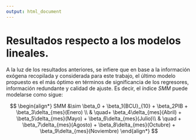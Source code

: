 ```yaml
---
output: html_document
---
```


# Resultados respecto a los modelos lineales.

A la luz de los resultados anteriores, se infiere que en base a la información exógena recopilada y considerada para este trabajo, el último modelo propuesto es el más óptimo en términos de significancia de los regresores, información redundante y calidad de ajuste. Es decir, el índice $SMM$ puede modelarse como sigue:

$$
\begin{align*}
SMM &\sim \beta_0 + \beta_1{BCU}_{10} + \beta_2PIB + \beta_3\delta_{mes}(Enero) \\ & \quad+ \beta_4\delta_{mes}(Abril) + \beta_5\delta_{mes}(Mayo) + \beta_6\delta_{mes}(Julio)\\ & \quad + \beta_7\delta_{mes}(Agosto) + \beta_8\delta_{mes}(Octubre) + \beta_9\delta_{mes}(Noviembre)
\end{align*}
$$
